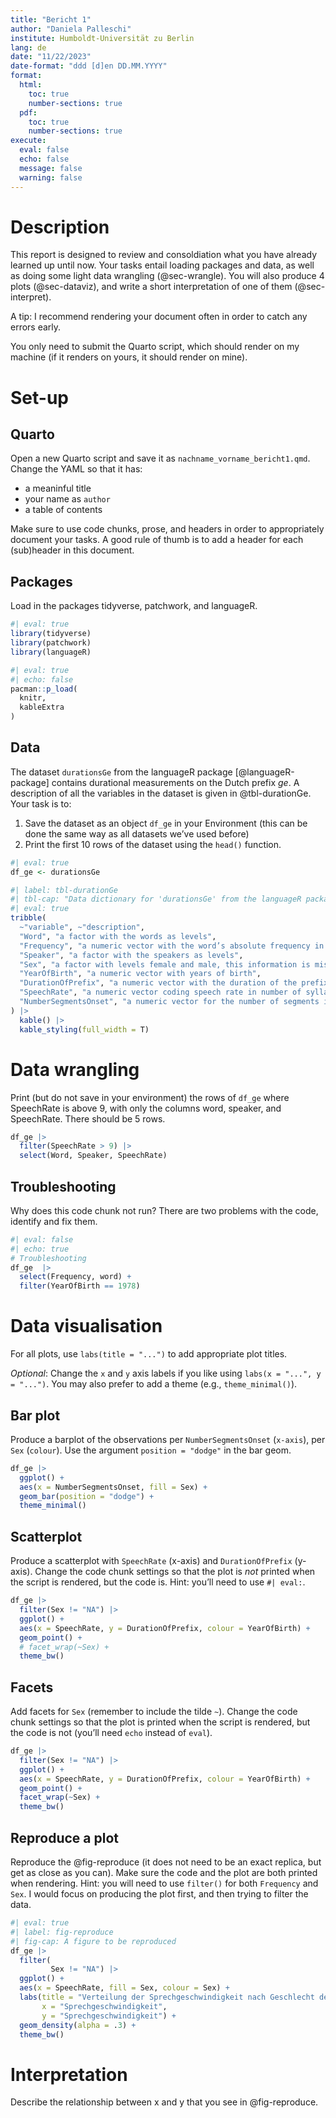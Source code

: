 ```yaml
---
title: "Bericht 1"
author: "Daniela Palleschi"
institute: Humboldt-Universität zu Berlin
lang: de
date: "11/22/2023"
date-format: "ddd [d]en DD.MM.YYYY"
format:
  html:
    toc: true
    number-sections: true
  pdf:
    toc: true
    number-sections: true
execute:
  eval: false
  echo: false
  message: false
  warning: false
---
```


# Description

This report is designed to review and consoldiation what you have already learned up until now. Your tasks entail loading packages and data, as well as doing some light data wrangling (@sec-wrangle). You will also produce 4 plots (@sec-dataviz), and write a short interpretation of one of them (@sec-interpret).

A tip: I recommend rendering your document often in order to catch any errors early.

You only need to submit the Quarto script, which should render on my machine (if it renders on yours, it should render on mine).

# Set-up

## Quarto

Open a new Quarto script and save it as `nachname_vorname_bericht1.qmd`. Change the YAML so that it has:

- a meaninful title
- your name as `author`
- a table of contents

Make sure to use code chunks, prose, and headers in order to appropriately document your tasks. A good rule of thumb is to add a header for each (sub)header in this document.

## Packages

Load in the packages tidyverse, patchwork, and languageR.

```r
#| eval: true
library(tidyverse)
library(patchwork)
library(languageR)
```

```r
#| eval: true
#| echo: false
pacman::p_load(
  knitr,
  kableExtra
)
```


## Data

The dataset `durationsGe` from the languageR package [@languageR-package] contains durational measurements on the Dutch prefix *ge*. A description of all the variables in the dataset is given in @tbl-durationGe. Your task is to: 

1. Save the dataset as an object `df_ge` in your Environment (this can be done the same way as all datasets we've used before)
2. Print the first 10 rows of the dataset using the `head()` function.

```r
#| eval: true
df_ge <- durationsGe
```

```r
#| label: tbl-durationGe
#| tbl-cap: "Data dictionary for 'durationsGe' from the languageR package"
#| eval: true
tribble(
  ~"variable", ~"description",
  "Word", "a factor with the words as levels",
  "Frequency", "a numeric vector with the word’s absolute frequency in the Spoken Dutch Corpus",
  "Speaker", "a factor with the speakers as levels",
  "Sex", "a factor with levels female and male, this information is missing for one speaker",
  "YearOfBirth", "a numeric vector with years of birth",
  "DurationOfPrefix", "a numeric vector with the duration of the prefix -ge in seconds.",
  "SpeechRate", "a numeric vector coding speech rate in number of syllables per second",
  "NumberSegmentsOnset", "a numeric vector for the number of segments in the onset of the stem",
) |> 
  kable() |> 
  kable_styling(full_width = T)
```

# Data wrangling {#sec-wrangle}

Print (but do not save in your environment) the rows of `df_ge` where SpeechRate is above 9, with only the columns word, speaker, and SpeechRate. There should be 5 rows.

```r
df_ge |> 
  filter(SpeechRate > 9) |> 
  select(Word, Speaker, SpeechRate)
```

## Troubleshooting

Why does this code chunk not run? There are two problems with the code, identify and fix them.

```r
#| eval: false
#| echo: true
# Troubleshooting
df_ge  |> 
  select(Frequency, word) +
  filter(YearOfBirth == 1978)
```

# Data visualisation {#sec-dataviz}

For all plots, use `labs(title = "...")` to add appropriate plot titles. 

*Optional*: Change the `x` and `y` axis labels if you like using `labs(x = "...", y = "...")`. You may also prefer to add a theme (e.g., `theme_minimal()`).

## Bar plot

Produce a barplot of the observations per `NumberSegmentsOnset` (`x-axis`), per `Sex` (`colour`). Use the argument `position = "dodge"` in the bar geom.

```r
df_ge |> 
  ggplot() +
  aes(x = NumberSegmentsOnset, fill = Sex) +
  geom_bar(position = "dodge") +
  theme_minimal()
```

## Scatterplot

Produce a scatterplot with `SpeechRate` (x-axis) and `DurationOfPrefix` (y-axis). Change the code chunk settings so that the plot is *not* printed when the script is rendered, but the code is. Hint: you'll need to use `#| eval:`.

```r
df_ge |> 
  filter(Sex != "NA") |> 
  ggplot() +
  aes(x = SpeechRate, y = DurationOfPrefix, colour = YearOfBirth) +
  geom_point() +
  # facet_wrap(~Sex) +
  theme_bw()
```

## Facets

Add facets for `Sex` (remember to include the tilde `~`). Change the code chunk settings so that the plot is printed when the script is rendered, but the code is not (you'll need `echo` instead of `eval`).

```r
df_ge |> 
  filter(Sex != "NA") |> 
  ggplot() +
  aes(x = SpeechRate, y = DurationOfPrefix, colour = YearOfBirth) +
  geom_point() +
  facet_wrap(~Sex) +
  theme_bw()
```

## Reproduce a plot

Reproduce the @fig-reproduce (it does not need to be an exact replica, but get as close as you can). Make sure the code and the plot are both printed when rendering. Hint: you will need to use `filter()` for both `Frequency` and `Sex`. I would focus on producing the plot first, and then trying to filter the data.

```r
#| eval: true
#| label: fig-reproduce
#| fig-cap: A figure to be reproduced
df_ge |> 
  filter(
         Sex != "NA") |> 
  ggplot() +
  aes(x = SpeechRate, fill = Sex, colour = Sex) +
  labs(title = "Verteilung der Sprechgeschwindigkeit nach Geschlecht der Teilnehmer",
       x = "Sprechgeschwindigkeit",
       y = "Sprechgeschwindigkeit") +
  geom_density(alpha = .3) +
  theme_bw()
```
 
# Interpretation {#sec-interpret}

Describe the relationship between x and y that you see in @fig-reproduce.

